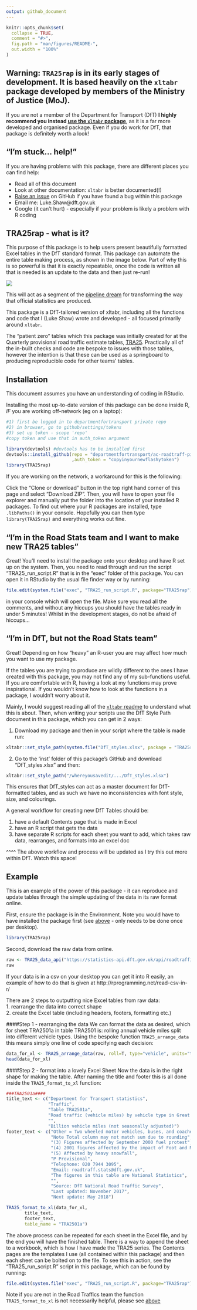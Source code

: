 ```yaml
---
output: github_document
---
```


<!-- README.md is generated from README.Rmd. Please edit that file -->

```r
knitr::opts_chunk$set(
  collapse = TRUE,
  comment = "#>",
  fig.path = "man/figures/README-",
  out.width = "100%"
)
```

**Warning: `TRA25rap` is in its early stages of development.** It is based heavily on the `xltabr` package developed by members of the Ministry of Justice (MoJ).
------------

If you are not a member of the Department for Transport (DfT) **I highly recommend you instead [use the `xltabr` package](https://github.com/moj-analytical-services/xltabr)**, as it is a far more developed and organised package. Even if you do work for DfT, that package is definitely worth a look!

## "I'm stuck... help!"
If you are having problems with this package, there are different places you can find help:

* Read all of this document
* Look at other documentation: `xltabr` is better documented(!)
* [Raise an issue](https://github.com/departmentfortransport/ac-roadtraff-pipe/issues) on GitHub if you have found a bug within this package
* Email me: Luke.Shaw@dft.gov.uk
* Google (it can't hurt) - especially if your problem is likely a problem with R coding

## TRA25rap - what is it?

This purpose of this package is to help users present beautifully formatted Excel tables in the DfT standard format. This package can automate the entire table making process, as shown in the image below. Part of why this is so powerful is that it is exactly repeatable, once the code is written all that is needed is an update to the data and then just re-run!

<img src="https://image.ibb.co/iWMyHx/flow_pipe.png?raw=TRUE" />

This will act as a segment of the [pipeline dream](https://ukgovdatascience.github.io/rap_companion/) for transforming the way that official statistics are produced. 

This package is a DfT-tailored version of xltabr, including all the functions and code that I (Luke Shaw) wrote and developed - all focused primarily around `xltabr`. 

The "patient zero" tables which this package was initially created for at the Quarterly provisional road traffic estimate tables, [TRA25](https://www.gov.uk/government/statistical-data-sets/tra25-quarterly-estimates). Practically all of the in-built checks and code are bespoke to issues with those tables, however the intention is that these can be used as a springboard to producing reproducible code for other teams' tables.

## <a name="inst"></a> Installation
This document assumes you have an understanding of coding in RStudio.

Installing the most up-to-date version of this package can be done inside R, *IF* you are working off-network (eg on a laptop):
```r
#1) first be logged in to departmentfortransport private repo
#2) in browser, go to github/settings/tokens
#3) set up token - scope 'repo'
#copy token and use that in auth_token argument

library(devtools) #devtools has to be installed first
devtools::install_github(repo = "departmentfortransport/ac-roadtraff-pipe"
                         ,auth_token = "copyinyournewflashytoken")
library(TRA25rap)
```

If you are working on the network, a workaround for this is the following:

Click the "Clone or download" button in the top right hand corner of this page and select "Download ZIP". Then, you will have to open your file explorer and manually put the folder into the location of your installed R packages. To find out where your R packages are installed, type `.libPaths()` in your console. Hopefully you can then type `library(TRA25rap)` and everything works out fine.

## <c name="SRF2"></c> "I'm in the Road Stats team and I want to make new TRA25 tables"

Great! You'll need to install the package onto your desktop and have R set up on the system. Then, you need to read through and run the script "TRA25_run_script.R" that is in the "exec" folder of this package. You can open it in RStudio by the usual file finder way or by running:
```r
file.edit(system.file("exec", "TRA25_run_script.R", package="TRA25rap"))
```
in your console which will open the file. Make sure you read all the comments, and without any hiccups you should have the tables ready in under 5 minutes! Whilst in the development stages, do not be afraid of hiccups...

## <b name="notSRF"></b> "I'm in DfT, but not the Road Stats team"

Great! Depending on how "heavy" an R-user you are may affect how much you want to use my package.

If the tables you are trying to produce are wildly different to the ones I have created with this package, you may not find any of my sub-functions useful. If you are comfortable with R, having a look at my functions may prove inspirational. If you wouldn't know how to look at the functions in a package, I wouldn't worry about it.

Mainly, I would suggest reading all of the [`xltabr` readme](https://github.com/moj-analytical-services/xltabr/) to understand what this is about. Then, when writing your scripts use the DfT Style Path document in this package, which you can get in 2 ways:

1. Download my package and then in your script where the table is made run:
```r
xltabr::set_style_path(system.file("DfT_styles.xlsx", package = "TRA25rap"))
```
2. Go to the 'inst' folder of this package's GitHub and download "DfT_styles.xlsx" and then:
```r
xltabr::set_style_path("/whereyousavedit/.../DfT_styles.xlsx")
```

This ensures that DfT_styles can act as a master document for DfT-formatted tables, and as such we have no inconsistencies with font style, size, and colourings.

A general workflow for creating new DfT Tables should be:  

1. have a default Contents page that is made in Excel  
2. have an R script that gets the data
3. have separate R scripts for each sheet you want to add, which takes raw data, rearranges, and formats into an excel doc

^^^^ The above workflow and process will be updated as I try this out more within DfT. Watch this space!

## Example

This is an example of the power of this package - it can reproduce and update tables through the simple updating of the data in its raw format online.

First, ensure the package is in the Environment. Note you would have to have installed the package first (see [above](#inst) - only needs to be done once per desktop).

```r
library(TRA25rap) 
```

Second, download the raw data from online. 
```r
raw <- TRA25_data_api("https://statistics-api.dft.gov.uk/api/roadtraffic/quarterly") 
raw
```
If your data is in a csv on your desktop you can get it into R easily, an example of how to do that is given at http://rprogramming.net/read-csv-in-r/ 

There are 2 steps to outputting nice Excel tables from raw data:  
1. rearrange the data into correct shape  
2. create the Excel table (including headers, footers, formatting etc.)  

####Step 1 - rearranging the data
We can format the data as desired, which for sheet TRA2501a in table TRA2501 is:
rolling annual vehicle miles split into different vehicle types. Using the bespoke function `TRA25_arrange_data` this means simply one line of code specifying each decision: 

```r
data_for_xl <- TRA25_arrange_data(raw, roll=T, type="vehicle", units="traffic", km_or_miles = "miles")
head(data_for_xl)
```

####Step 2 - format into a lovely Excel Sheet
Now the data is in the right shape for making the table. After naming the title and footer this is all done inside the `TRA25_format_to_xl` function:

```r
###TRA2501a####
title_text <- c("Department for Transport statistics",
                "Traffic",
                "Table TRA2501a",
                "Road traffic (vehicle miles) by vehicle type in Great Britain, rolling annual totals from 1993",
                "",
                "Billion vehicle miles (not seasonally adjusted)")
footer_text <- c("Other = Two wheeled motor vehicles, buses, and coaches",
                 "Note Total column may not match sum due to rounding",
                 "(3) Figures affected by September 2000 fuel protest",
                 "(4) 2001 figures affected by the impact of Foot and Mouth disease",
                 "(5) Affected by heavy snowfall",
                 "P Provisional",
                 "Telephone: 020 7944 3095",
                 "Email: roadtraff.stats@dft.gov.uk",
                 "The figures in this table are National Statistics",
                 "",
                 "Source: DfT National Road Traffic Survey",
                 "Last updated: November 2017",
                 "Next update: May 2018")

TRA25_format_to_xl(data_for_xl,
       title_text,
       footer_text,
       table_name = "TRA2501a")
```
The above process can be repeated for each sheet in the Excel file, and by the end you will have the finished table. There is a way to append the sheet to a workbook, which is how I have made the TRA25 series. The Contents pages are the templates I use (all contained within this package) and then each sheet can be bolted on to the file. To see this in action, see the "TRA25_run_script.R" script in this package, which can be found by running:
```r
file.edit(system.file("exec", "TRA25_run_script.R", package="TRA25rap"))
```


Note if you are not in the Road Traffics team the function `TRA25_format_to_xl` is not necessarily helpful, please see [above](#notSRF)
